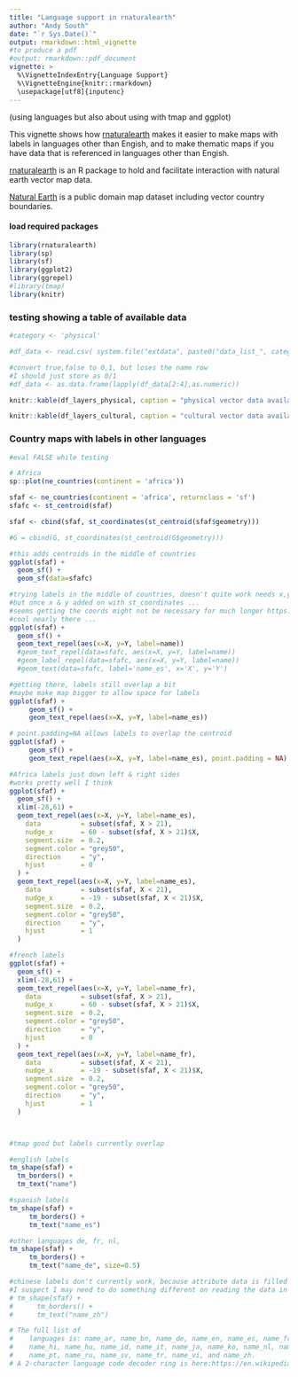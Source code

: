---
title: "Language support in rnaturalearth"
author: "Andy South"
date: "`r Sys.Date()`"
output: rmarkdown::html_vignette
#to produce a pdf
#output: rmarkdown::pdf_document
vignette: >
  %\VignetteIndexEntry{Language Support}
  %\VignetteEngine{knitr::rmarkdown}
  \usepackage[utf8]{inputenc}
---

(using languages but also about using with tmap and ggplot)

This vignette shows how [rnaturalearth](https://github.com/ropensci/rnaturalearth) makes it easier to make maps with labels in languages other than Engish, and to make thematic maps if you have data that is referenced in languages other than Engish.

[rnaturalearth](https://github.com/ropensci/rnaturalearth) is an R package to hold and facilitate interaction with natural earth vector map data.

[Natural Earth](http://www.naturalearthdata.com/) is a public domain map dataset including vector country boundaries. 


#### load required packages
```{r, eval=TRUE, echo=TRUE, message=FALSE}
library(rnaturalearth)
library(sp)
library(sf)
library(ggplot2)
library(ggrepel)
#library(tmap)
library(knitr)
```


### testing showing a table of available data
```{r echo = FALSE, results = 'asis'}

#category <- 'physical'

#df_data <- read.csv( system.file("extdata", paste0("data_list_", category, ".csv"), package = "rnaturalearth") )

#convert true,false to 0,1, but loses the name row
#I should just store as 0/1
#df_data <- as.data.frame(lapply(df_data[2:4],as.numeric))

knitr::kable(df_layers_physical, caption = "physical vector data available via ne_download()")

knitr::kable(df_layers_cultural, caption = "cultural vector data available via ne_download()")
```


### Country maps with labels in other languages

```{r, eval=FALSE, echo=TRUE, message=FALSE}
#eval FALSE while testing

# Africa
sp::plot(ne_countries(continent = 'africa'))

sfaf <- ne_countries(continent = 'africa', returnclass = 'sf')
sfafc <- st_centroid(sfaf)

sfaf <- cbind(sfaf, st_coordinates(st_centroid(sfaf$geometry)))

#G = cbind(G, st_coordinates(st_centroid(G$geometry)))

#this adds centroids in the middle of countries
ggplot(sfaf) +
  geom_sf() +
  geom_sf(data=sfafc)

#trying labels in the middle of countries, doesn't quite work needs x,y,label
#but once x & y added on with st_coordinates ...
#seems getting the coords might not be necessary for much longer https://github.com/slowkow/ggrepel/issues/111
#cool nearly there ...
ggplot(sfaf) +
  geom_sf() +
  geom_text_repel(aes(x=X, y=Y, label=name))
  #geom_text_repel(data=sfafc, aes(x=X, y=Y, label=name))
  #geom_label_repel(data=sfafc, aes(x=X, y=Y, label=name))
  #geom_text(data=sfafc, label='name_es', x='X', y='Y')

#getting there, labels still overlap a bit 
#maybe make map bigger to allow space for labels
ggplot(sfaf) +
     geom_sf() +
     geom_text_repel(aes(x=X, y=Y, label=name_es))

# point.padding=NA allows labels to overlap the centroid
ggplot(sfaf) +
     geom_sf() +
     geom_text_repel(aes(x=X, y=Y, label=name_es), point.padding = NA)

#Africa labels just down left & right sides
#works pretty well I think
ggplot(sfaf) +
  geom_sf() +
  xlim(-28,61) +
  geom_text_repel(aes(x=X, y=Y, label=name_es),
    data          = subset(sfaf, X > 21),
    nudge_x       = 60 - subset(sfaf, X > 21)$X,
    segment.size  = 0.2,
    segment.color = "grey50",
    direction     = "y",
    hjust         = 0
  ) +
  geom_text_repel(aes(x=X, y=Y, label=name_es),
    data          = subset(sfaf, X < 21),
    nudge_x       = -19 - subset(sfaf, X < 21)$X,
    segment.size  = 0.2,
    segment.color = "grey50",
    direction     = "y",
    hjust         = 1
  )

#french labels
ggplot(sfaf) +
  geom_sf() +
  xlim(-28,61) +
  geom_text_repel(aes(x=X, y=Y, label=name_fr),
    data          = subset(sfaf, X > 21),
    nudge_x       = 60 - subset(sfaf, X > 21)$X,
    segment.size  = 0.2,
    segment.color = "grey50",
    direction     = "y",
    hjust         = 0
  ) +
  geom_text_repel(aes(x=X, y=Y, label=name_fr),
    data          = subset(sfaf, X < 21),
    nudge_x       = -19 - subset(sfaf, X < 21)$X,
    segment.size  = 0.2,
    segment.color = "grey50",
    direction     = "y",
    hjust         = 1
  )



#tmap good but labels currently overlap

#english labels
tm_shape(sfaf) +
  tm_borders() +
  tm_text("name")

#spanish labels
tm_shape(sfaf) +
     tm_borders() +
     tm_text("name_es")

#other languages de, fr, nl, 
tm_shape(sfaf) +
     tm_borders() +
     tm_text("name_de", size=0.5)

#chinese labels don't currently work, because attribute data is filled with NA
#I suspect I may need to do something different on reading the data in ?
# tm_shape(sfaf) +
#      tm_borders() +
#      tm_text("name_zh")

# The full list of
#    languages is: name_ar, name_bn, name_de, name_en, name_es, name_fr, name_el,
#    name_hi, name_hu, name_id, name_it, name_ja, name_ko, name_nl, name_pl,
#    name_pt, name_ru, name_sv, name_tr, name_vi, and name_zh.
# A 2-character language code decoder ring is here:https://en.wikipedia.org/wiki/List_of_ISO_639-2_codes. 



```



